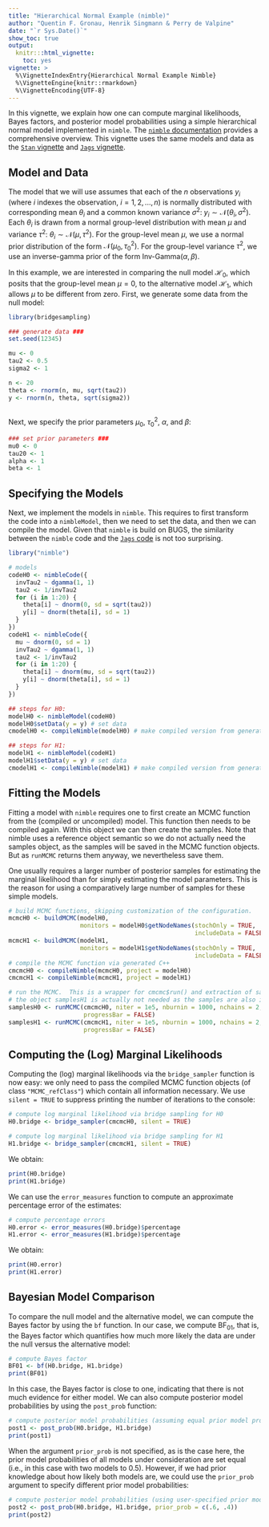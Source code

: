 ```yaml
---
title: "Hierarchical Normal Example (nimble)"
author: "Quentin F. Gronau, Henrik Singmann & Perry de Valpine"
date: "`r Sys.Date()`"
show_toc: true
output:
  knitr:::html_vignette:
    toc: yes
vignette: >
  %\VignetteIndexEntry{Hierarchical Normal Example Nimble}
  %\VignetteEngine{knitr::rmarkdown}
  %\VignetteEncoding{UTF-8}
---
```


In this vignette, we explain how one can compute marginal likelihoods, Bayes factors, and posterior model probabilities using a simple hierarchical normal model implemented in `nimble`. The [`nimble` documentation](https://r-nimble.org/html_manual/cha-welcome-nimble.html) provides a comprehensive overview.  This vignette uses the same models and data as the [`Stan` vignette](bridgesampling_example_stan.html) and [`Jags` vignette](bridgesampling_example_jags.html).

## Model and Data
The model that we will use assumes that each of the $n$ observations $y_i$ (where $i$ indexes the observation, $i = 1,2,...,n$) is normally distributed with corresponding mean $\theta_i$ and a common known variance $\sigma^2$: $y_i \sim \mathcal{N}(\theta_i, \sigma^2)$. Each $\theta_i$ is drawn from a normal group-level distribution with mean $\mu$ and variance $\tau^2$: $\theta_i \sim \mathcal{N}(\mu, \tau^2)$. For the group-level mean $\mu$, we use a normal prior distribution of the form $\mathcal{N}(\mu_0, \tau^2_0)$. For the group-level variance $\tau^2$, we use an inverse-gamma prior of the form $\text{Inv-Gamma}(\alpha, \beta)$.

In this example, we are interested in comparing the null model $\mathcal{H}_0$, which posits that the group-level mean $\mu = 0$, to the alternative model $\mathcal{H}_1$, which allows $\mu$ to be different from zero. First, we generate some data from the null model:

```r
library(bridgesampling)

### generate data ###
set.seed(12345)

mu <- 0
tau2 <- 0.5
sigma2 <- 1

n <- 20
theta <- rnorm(n, mu, sqrt(tau2))
y <- rnorm(n, theta, sqrt(sigma2))
  
```

Next, we specify the prior parameters $\mu_0$, $\tau^2_0$, $\alpha$, and $\beta$:

```r
### set prior parameters ###
mu0 <- 0
tau20 <- 1
alpha <- 1
beta <- 1
```

## Specifying the Models
Next, we implement the models in `nimble`. This requires to first transform the code into a `nimbleModel`, then we need to set the data, and then we can compile the model. Given that `nimble` is build on BUGS, the similarity between the `nimble` code and the [`Jags` code](bridgesampling_example_jags.html) is not too surprising.

```r
library("nimble")

# models
codeH0 <- nimbleCode({
  invTau2 ~ dgamma(1, 1)
  tau2 <- 1/invTau2
  for (i in 1:20) {
    theta[i] ~ dnorm(0, sd = sqrt(tau2))
    y[i] ~ dnorm(theta[i], sd = 1)
  }
})
codeH1 <- nimbleCode({
  mu ~ dnorm(0, sd = 1)
  invTau2 ~ dgamma(1, 1)
  tau2 <- 1/invTau2
  for (i in 1:20) {
    theta[i] ~ dnorm(mu, sd = sqrt(tau2))
    y[i] ~ dnorm(theta[i], sd = 1)
  }
})

## steps for H0:
modelH0 <- nimbleModel(codeH0)
modelH0$setData(y = y) # set data
cmodelH0 <- compileNimble(modelH0) # make compiled version from generated C++

## steps for H1:
modelH1 <- nimbleModel(codeH1)
modelH1$setData(y = y) # set data
cmodelH1 <- compileNimble(modelH1) # make compiled version from generated C++

```
## Fitting the Models
Fitting a model with `nimble` requires one to first create an MCMC function from the (compiled or uncompiled) model. This function then needs to be compiled again. With this object we can then create the samples. Note that nimble uses a reference object semantic so we do not actually need the samples object, as the samples will be saved in the MCMC function objects. But as `runMCMC` returns them anyway, we nevertheless save them.

One usually requires a larger number of posterior samples for estimating the marginal likelihood than for simply estimating the model parameters. This is the reason for using a comparatively large number of samples for these simple models.

```r

# build MCMC functions, skipping customization of the configuration.
mcmcH0 <- buildMCMC(modelH0,
                    monitors = modelH0$getNodeNames(stochOnly = TRUE,
                                                    includeData = FALSE))
mcmcH1 <- buildMCMC(modelH1,
                    monitors = modelH1$getNodeNames(stochOnly = TRUE,
                                                    includeData = FALSE))
# compile the MCMC function via generated C++
cmcmcH0 <- compileNimble(mcmcH0, project = modelH0)
cmcmcH1 <- compileNimble(mcmcH1, project = modelH1)

# run the MCMC.  This is a wrapper for cmcmc$run() and extraction of samples.
# the object samplesH1 is actually not needed as the samples are also in cmcmcH1
samplesH0 <- runMCMC(cmcmcH0, niter = 1e5, nburnin = 1000, nchains = 2,
                     progressBar = FALSE)
samplesH1 <- runMCMC(cmcmcH1, niter = 1e5, nburnin = 1000, nchains = 2,
                     progressBar = FALSE)
```

## Computing the (Log) Marginal Likelihoods

Computing the (log) marginal likelihoods via the `bridge_sampler` function is now easy: we only need to pass the compiled MCMC function objects (of class `"MCMC_refClass"`) which contain all information necessary. We use `silent = TRUE` to suppress printing the number of iterations to the console:

```r
# compute log marginal likelihood via bridge sampling for H0
H0.bridge <- bridge_sampler(cmcmcH0, silent = TRUE)

# compute log marginal likelihood via bridge sampling for H1
H1.bridge <- bridge_sampler(cmcmcH1, silent = TRUE)
```
We obtain:
```r
print(H0.bridge)
print(H1.bridge)
```
We can use the `error_measures` function to compute an approximate percentage error of the estimates:
```r
# compute percentage errors
H0.error <- error_measures(H0.bridge)$percentage
H1.error <- error_measures(H1.bridge)$percentage
```

We obtain:
```r
print(H0.error)
print(H1.error)
```

## Bayesian Model Comparison
To compare the null model and the alternative model, we can compute the Bayes factor by using the `bf` function.
In our case, we compute $\text{BF}_{01}$, that is, the Bayes factor which quantifies how much more likely the data are under the null versus the alternative model:
```r
# compute Bayes factor
BF01 <- bf(H0.bridge, H1.bridge)
print(BF01)
```
In this case, the Bayes factor is close to one, indicating that there is not much evidence for either model. We can also compute posterior model probabilities by using the `post_prob` function:
```r
# compute posterior model probabilities (assuming equal prior model probabilities)
post1 <- post_prob(H0.bridge, H1.bridge)
print(post1)
```
When the argument `prior_prob` is not specified, as is the case here, the prior model probabilities of all models under consideration are set equal (i.e., in this case with two models to 0.5). However, if we had prior knowledge about how likely both models are, we could use the `prior_prob` argument to specify different prior model probabilities:
```r
# compute posterior model probabilities (using user-specified prior model probabilities)
post2 <- post_prob(H0.bridge, H1.bridge, prior_prob = c(.6, .4))
print(post2)
```
